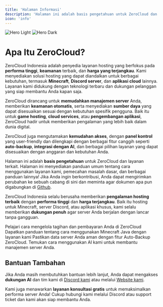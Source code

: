 ```yaml
---
title: 'Halaman Informasi'
description: 'Halaman ini adalah basis pengetahuan untuk ZeroCloud dan layanan Hosting lainnya.'
icon: 'info'
---
```


<img
  className="block dark:hidden"
  src="/images/hero-light.svg"
  alt="Hero Light"
/>
<img
  className="hidden dark:block"
  src="/images/hero-dark.svg"
  alt="Hero Dark"
/>

# Apa Itu ZeroCloud?

ZeroCloud Indonesia adalah penyedia layanan hosting yang berfokus pada **performa tinggi**, **keamanan** terbaik, dan **harga yang terjangkau**. Kami menyediakan solusi hosting yang dapat diandalkan untuk berbagai kebutuhan, termasuk **Minecraft**, **Discord server**, dan **aplikasi cloud** lainnya. Layanan kami didukung dengan teknologi terbaru dan dukungan pelanggan yang siap membantu Anda kapan saja.

ZeroCloud dirancang untuk **memudahkan manajemen server** Anda, memberikan **keamanan otomatis**, serta menyediakan **sumber daya** yang dapat disesuaikan sesuai dengan kebutuhan spesifik pengguna. Baik itu untuk **game hosting**, **cloud services**, atau **pengembangan aplikasi**, ZeroCloud hadir untuk memberikan pengalaman yang lebih baik dalam dunia digital.

ZeroCloud juga mengutamakan **kemudahan akses**, dengan **panel kontrol** yang user-friendly dan dilengkapi dengan berbagai fitur canggih seperti **auto-backup**, **integrasi dengan AI**, dan berbagai pilihan layanan yang dapat disesuaikan dengan anggaran dan kebutuhan Anda.

Halaman ini adalah **basis pengetahuan** untuk ZeroCloud dan layanan terkait. Halaman ini menyediakan panduan umum tentang cara menggunakan layanan kami, pemecahan masalah dasar, dan berbagai panduan lainnya! Jika Anda ingin berkontribusi, Anda dapat mengirimkan perubahan ke sebuah cabang di sini dan meminta agar dokumen apa pun digabungkan di [Github](https://github.com/ZeroCloudIndonesia).

<Info>ZeroCloud Indonesia selalu berusaha memberikan **pengalaman hosting terbaik** dengan **performa tinggi** dan **harga terjangkau**. Baik itu hosting untuk Minecraft, server Discord, atau aplikasi khusus, kami selalu memberikan **dukungan penuh** agar server Anda berjalan dengan lancar tanpa gangguan.</Info>

<CardGroup cols={2}>
  <Card title="Panduan Billing" icon="credit-card" href="./billing/cara-membeli">
    Pelajari cara mengelola tagihan dan pembayaran Anda di ZeroCloud
  </Card>

  <Card title="Panduan Java" icon="java" href="./java/intro">
    Dapatkan panduan tentang cara menggunakan Minecraft Java dengan layanan kami
  </Card>

  <Card title="Panduan Auto-Backup" icon="backup" href="./backup/intro">
    Pastikan data server Anda aman dengan fitur Auto-Backup ZeroCloud.
  </Card>

  <Card title="Panduan ZeroCloud AI" icon="robot" href="./ai/intro">
    Temukan cara menggunakan AI kami untuk membantu manajemen server Anda.
  </Card>
</CardGroup>

## Bantuan Tambahan

Jika Anda masih membutuhkan bantuan lebih lanjut, Anda dapat mengakses **dukungan AI** dan tim kami di [Discord kami](https://discord.gg/25eJtzqsmk) atau melalui [Website kami](https://zerocloud.id).

Kami juga menawarkan **layanan konsultasi gratis** untuk memaksimalkan performa server Anda! Cukup hubungi kami melalui Discord atau support ticket dan kami akan siap membantu Anda.
